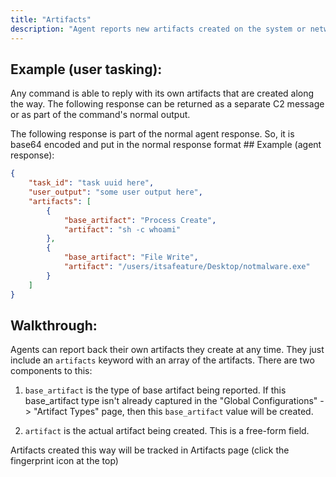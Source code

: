 ```yaml
---
title: "Artifacts"
description: "Agent reports new artifacts created on the system or network"
---
```


## Example (user tasking):

Any command is able to reply with its own artifacts that are created along the way. The following response can be returned as a separate C2 message or as part of the command's normal output.

<Info>
    The following response is part of the normal agent response. So, it is base64 encoded and put in the normal response format
</Info>
## Example (agent response):

```json
{
    "task_id": "task uuid here",
    "user_output": "some user output here",
    "artifacts": [
        {
            "base_artifact": "Process Create",
            "artifact": "sh -c whoami"
        },
        {
            "base_artifact": "File Write",
            "artifact": "/users/itsafeature/Desktop/notmalware.exe"
        }
    ]
}
```

## Walkthrough:

Agents can report back their own artifacts they create at any time. They just include an `artifacts` keyword with an array of the artifacts. There are two components to this:

1. `base_artifact` is the type of base artifact being reported. If this base\_artifact type isn't already captured in the "Global Configurations" -> "Artifact Types" page, then this `base_artifact` value will be created.

2. `artifact` is the actual artifact being created. This is a free-form field.

Artifacts created this way will be tracked in Artifacts page (click the fingerprint icon at the top)
